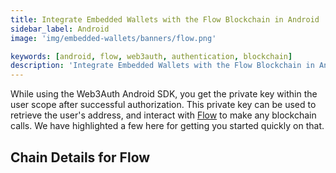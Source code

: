 ```yaml
---
title: Integrate Embedded Wallets with the Flow Blockchain in Android
sidebar_label: Android
image: 'img/embedded-wallets/banners/flow.png'

keywords: [android, flow, web3auth, authentication, blockchain]
description: 'Integrate Embedded Wallets with the Flow Blockchain in Android | Embedded Wallets'
---
```



While using the Web3Auth Android SDK, you get the private key within the user scope after successful authorization. This private key can be used to retrieve the user's address, and interact with [Flow](https://ethereum.org/) to make any blockchain calls. We have highlighted a few here for getting you started quickly on that.

## Chain Details for Flow

<ChainDetailsFlow />

<EVMInteraction />
